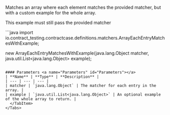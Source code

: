 

Matches an array where each element matches the provided matcher, but with a custom example for the whole array.

This example must still pass the
provided matcher

<Tabs groupId="language">
  <TabItem value="java" label="Java">
```java
import io.contract_testing.contractcase.definitions.matchers.ArrayEachEntryMatchesWithExample;

new ArrayEachEntryMatchesWithExample(java.lang.Object matcher, java.util.List<java.lang.Object> example);
```

#### Parameters <a name="Parameters" id="Parameters"></a>
| **Name** | **Type** | **Description** |
| --- | --- | --- |
| matcher | `java.lang.Object` | The matcher for each entry in the array. |
| example | `java.util.List<java.lang.Object>` | An optional example of the whole array to return. |
  </TabItem>
</Tabs>
